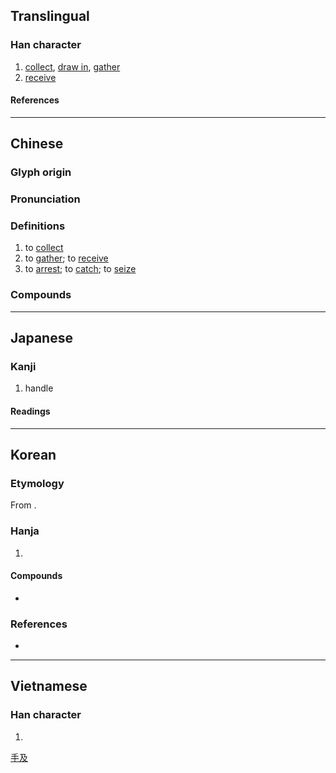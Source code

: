 {{also|[[插]]''' (different character in Japan)'''}}
{{character info}}
==Translingual==

===Han character===
{{Han char|rn=64|rad=手|as=04|asmj+=03|sn=7|snmj+=6|four=57047|canj=QNHE|ids=⿰扌及}}

# [[collect]], [[draw in]], [[gather]]
# [[receive]]

====References====
{{Han ref|kx=0418.250|dkj=11835|dj=0765.220|hdz=31831.080|uh=6271}}

----

==Chinese==
{{zh-forms}}

===Glyph origin===
{{Han etym}}

===Pronunciation===
{{zh-pron
|m=chā,xī
|c=caap3,kap1
|h=pfs=
|md=
|mn=
|w=
|mc=y
|oc=y
|cat=v
}}

===Definitions===
{{zh-hanzi}}

# to [[collect]]
# to [[gather]]; to [[receive]]
# to [[arrest]]; to [[catch]]; to [[seize]]

===Compounds===
{{zh-der|扱鞋}}
----

==Japanese==

===Kanji===
{{ja-kanji|grade=c|rs=手04}}

# handle

====Readings====
{{ja-readings
|on=きゅう, そう
|kun=あつか-う, こ-く, しご-く, おさ-める
}}

----

==Korean==

===Etymology===
From {{der|ko|ltc|-}} {{zh-l|*扱}}.

===Hanja===
{{ko-hanja|미치다|미칠|급}}

# {{hanja form of|급|[[handle]]}}

====Compounds====
* {{ko-l|취급|[[handling]]; [[treatment]]|取扱}}

===References===
* {{R:hanjadoc|3845}}

[[Category:CJKV simplified characters which already existed as traditional characters|手及]]

----

==Vietnamese==

===Han character===
{{vi-readings|rs=手04|reading=[[gắp]], [[tráp]], [[cắp]], [[chắp]], [[đập]], [[gấp]], [[ghép]], [[kẹp]], [[cặp]], [[chặp]], [[dập]], [[đắp]], [[gặp]], [[rấp]], [[vập]]}}

# {{rfdef|vi|sort=手04}}

{{cln|vi|Han tu}}